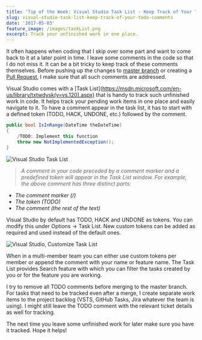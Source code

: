 ```yaml
---
title: 'Tip of the Week: Visual Studio Task List - Keep Track of Your TODO Comments'
slug: visual-studio-task-list-keep-track-of-your-todo-comments
date: '2017-05-03'
feature_image: /images/taskList.png
excerpt: Track your unfinished work in one place.
---
```

It often happens when coding that I skip over some part and want to come back to it at a later point in time. I leave some comments in the code so that I do not miss it. It can be a bit tricky to keep track of these comments themselves. Before pushing up the changes to [master branch](https://git-scm.com/book/en/v2/Git-Branching-Branches-in-a-Nutshell) or creating a [Pull Request](https://help.github.com/articles/about-pull-requests/), I make sure that all such comments are addressed.

Visual Studio comes with a \[Task List\](https://msdn.microsoft.com/en-us/library/txtwdysk(v=vs.120).aspx) that is handy to track such unfinished work in code. It helps track your pending work items in one place and easily navigate to it. To have a comment appear in the task list, it has to start with a defined token (TODO, HACK, UNDONE, etc.) followed by the comment.

```csharp
public bool IsInRange(DateTime theDateTime)
{
    /TODO: Implement this function
    throw new NotImplementedException();
}

```
![Visual Studio Task List](/images/taskList.png)

> _A comment in your code preceded by a comment marker and a predefined token will appear in the Task List window. For example, the above comment has three distinct parts:_

-   _The comment marker (/)_
-   _The token (TODO)_
-   _The comment (the rest of the text)_

Visual Studio by default has TODO, HACK and UNDONE as tokens. You can modify this under Options -> Task List. New custom tokens can be added as required and used instead of the default ones.

![Visual Studio, Customize Task List](/images/taskList_customize.png)

When in a multi-member team you can either use custom tokens per member or append the comment with your name or feature name. The Task List provides Search feature with which you can filter the tasks created by you or for the feature you are working.

I try to remove all TODO comments before merging to the master branch. For tasks that need to be tracked even after a merge, I create separate work items to the project backlog (VSTS, GitHub Tasks, Jira whatever the team is using). I might still leave the TODO comment with the relevant ticket details as well for tracking.

The next time you leave some unfinished work for later make sure you have it tracked. Hope it helps!
